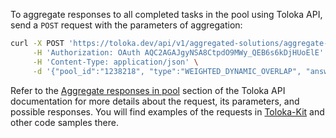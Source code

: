 To aggregate responses to all completed tasks in the pool using Toloka API, send a `POST` request with the parameters of aggregation:

```bash
curl -X POST 'https://toloka.dev/api/v1/aggregated-solutions/aggregate-by-pool' \
     -H 'Authorization: OAuth AQC2AGAJgyNSA8CtpdO9MWy_QEB6s6kDjHUoElE' \
     -H 'Content-Type: application/json' \
     -d '{"pool_id":"1238218", "type":"WEIGHTED_DYNAMIC_OVERLAP", "answer_weight_skill_id":"91dbfd8f1bc3310fbbbd09f64b8ab6e5", "fields":[{"name":"result"}]}'
```

<Note mode="tip" title="Visit Toloka API reference">

Refer to the [Aggregate responses in pool](https://toloka.ai/docs/api/api-reference/#post-/aggregated-solutions/aggregate-by-pool) section of the Toloka API documentation for more details about the request, its parameters, and possible responses. You will find examples of the requests in [Toloka-Kit](/docs-new/toloka-kit/) and other code samples there.

</Note>
